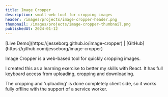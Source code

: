 ```yaml
---
title: Image Cropper
description: small web tool for cropping images
header: /images/projects/image-cropper-header.png
thumbnail: /images/projects/image-cropper-thumbnail.png
publishedAt: 2024-01-12
---
```


<div className="text-center [&>p]:m-0">
	[Live Demo](https://jesseborg.github.io/image-cropper) |
	[GitHub](https://github.com/jesseborg/image-cropper)
</div>

Image Cropper is a web-based tool for quickly cropping images.

I created this as a learning exercise to better my skills with React. It has full keyboard access from uploading, cropping and downloading.

The cropping and 'uploading' is done completely client side, so it works fully offline with the support of a service worker.
